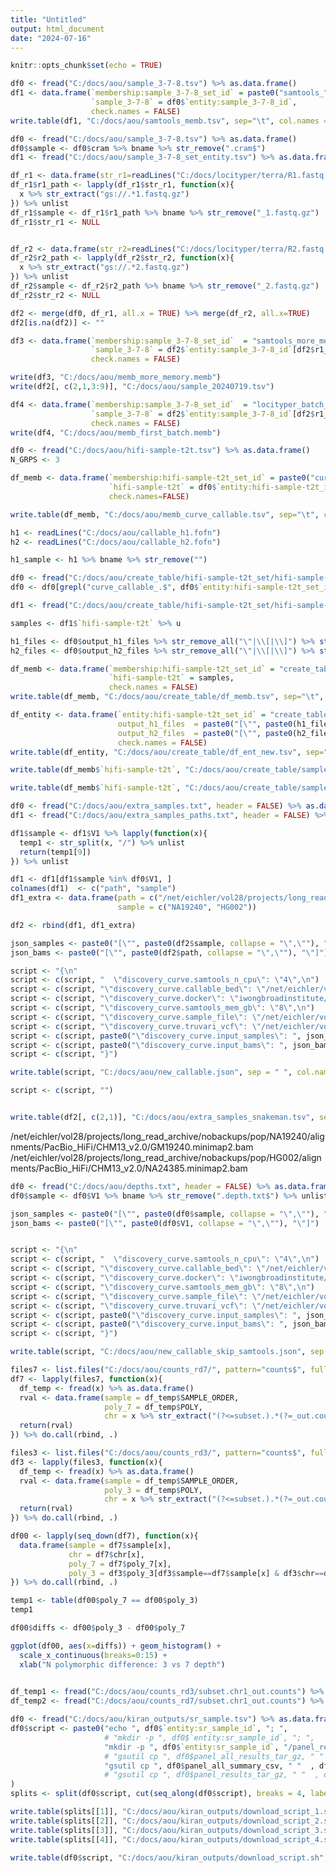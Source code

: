 ---
title: "Untitled"
output: html_document
date: "2024-07-16"
---

```{r setup, include=FALSE}
knitr::opts_chunk$set(echo = TRUE)
```



```{r}
df0 <- fread("C:/docs/aou/sample_3-7-8.tsv") %>% as.data.frame()
df1 <- data.frame(`membership:sample_3-7-8_set_id` = paste0("samtools_", rep(c(1:4), length.out = nrow(df0))),
                  `sample_3-7-8` = df0$`entity:sample_3-7-8_id`, 
                  check.names = FALSE)
write.table(df1, "C:/docs/aou/samtools_memb.tsv", sep="\t", col.names = TRUE, row.names = FALSE, quote=FALSE)
```

```{r}
df0 <- fread("C:/docs/aou/sample_3-7-8.tsv") %>% as.data.frame()
df0$sample <- df0$cram %>% bname %>% str_remove(".cram$")
df1 <- fread("C:/docs/aou/sample_3-7-8_set_entity.tsv") %>% as.data.frame()

df_r1 <- data.frame(str_r1=readLines("C:/docs/locityper/terra/R1.fastq.gz.files"))
df_r1$r1_path <- lapply(df_r1$str_r1, function(x){
  x %>% str_extract("gs://.*1.fastq.gz") 
}) %>% unlist
df_r1$sample <- df_r1$r1_path %>% bname %>% str_remove("_1.fastq.gz")
df_r1$str_r1 <- NULL


df_r2 <- data.frame(str_r2=readLines("C:/docs/locityper/terra/R2.fastq.gz.files"))
df_r2$r2_path <- lapply(df_r2$str_r2, function(x){
  x %>% str_extract("gs://.*2.fastq.gz") 
}) %>% unlist
df_r2$sample <- df_r2$r2_path %>% bname %>% str_remove("_2.fastq.gz")
df_r2$str_r2 <- NULL

df2 <- merge(df0, df_r1, all.x = TRUE) %>% merge(df_r2, all.x=TRUE)
df2[is.na(df2)] <- ""

df3 <- data.frame(`membership:sample_3-7-8_set_id`  = "samtools_more_mem", 
                  `sample_3-7-8` = df2$`entity:sample_3-7-8_id`[df2$r1_path==""],
                  check.names = FALSE)

write(df3, "C:/docs/aou/memb_more_memory.memb")
write(df2[, c(2,1,3:9)], "C:/docs/aou/sample_20240719.tsv")

df4 <- data.frame(`membership:sample_3-7-8_set_id`  = "locityper_batch_01", 
                  `sample_3-7-8` = df2$`entity:sample_3-7-8_id`[df2$r1_path!=""],
                  check.names = FALSE)
write(df4, "C:/docs/aou/memb_first_batch.memb")
```


```{r}
df0 <- fread("C:/docs/aou/hifi-sample-t2t.tsv") %>% as.data.frame()
N_GRPS <- 3

df_memb <- data.frame(`membership:hifi-sample-t2t_set_id` = paste0("curve_callable_", rep(1:N_GRPS, nrow(df0))[seq_down(df0)]),
                      `hifi-sample-t2t` = df0$`entity:hifi-sample-t2t_id`,
                      check.names=FALSE)

write.table(df_memb, "C:/docs/aou/memb_curve_callable.tsv", sep="\t", col.names = TRUE, row.names = FALSE, quote=FALSE)

```

```{r}
h1 <- readLines("C:/docs/aou/callable_h1.fofn")
h2 <- readLines("C:/docs/aou/callable_h2.fofn")

h1_sample <- h1 %>% bname %>% str_remove("")


```



```{r}
df0 <- fread("C:/docs/aou/create_table/hifi-sample-t2t_set/hifi-sample-t2t_set_entity.tsv") %>% as.data.frame()
df0 <- df0[grepl("curve_callable_.$", df0$`entity:hifi-sample-t2t_set_id`), ]

df1 <- fread("C:/docs/aou/create_table/hifi-sample-t2t_set/hifi-sample-t2t_set_membership.tsv") %>% as.data.frame()

samples <- df1$`hifi-sample-t2t` %>% u

h1_files <- df0$output_h1_files %>% str_remove_all("\"|\\[|\\]") %>% str_split(",") %>% unlist
h2_files <- df0$output_h2_files %>% str_remove_all("\"|\\[|\\]") %>% str_split(",") %>% unlist

df_memb <- data.frame(`membership:hifi-sample-t2t_set_id` = "create_table_1", 
                      `hifi-sample-t2t` = samples,
                      check.names = FALSE)
write.table(df_memb, "C:/docs/aou/create_table/df_memb.tsv", sep="\t", col.names = TRUE, row.names = FALSE, quote = FALSE)

df_entity <- data.frame(`entity:hifi-sample-t2t_set_id` = "create_table_1", 
                        output_h1_files  = paste0("[\"", paste0(h1_files, collapse = "\",\""), "\"]"), 
                        output_h2_files  = paste0("[\"", paste0(h2_files, collapse = "\",\""), "\"]"), 
                        check.names = FALSE)
write.table(df_entity, "C:/docs/aou/create_table/df_ent_new.tsv", sep="\t", col.names = TRUE, row.names = FALSE, quote = FALSE)

write.table(df_memb$`hifi-sample-t2t`, "C:/docs/aou/create_table/samples_all.txt", sep="\t", col.names = TRUE, row.names = FALSE, quote = FALSE)

write.table(df_memb$`hifi-sample-t2t`, "C:/docs/aou/create_table/samples_all.tsv", sep="\t", col.names = TRUE, row.names = FALSE, quote = FALSE)
```



```{r}
df0 <- fread("C:/docs/aou/extra_samples.txt", header = FALSE) %>% as.data.frame()
df1 <- fread("C:/docs/aou/extra_samples_paths.txt", header = FALSE) %>% as.data.frame()

df1$sample <- df1$V1 %>% lapply(function(x){
  temp1 <- str_split(x, "/") %>% unlist
  return(temp1[9])
}) %>% unlist

df1 <- df1[df1$sample %in% df0$V1, ]
colnames(df1)  <- c("path", "sample")
df1_extra <- data.frame(path = c("/net/eichler/vol28/projects/long_read_archive/nobackups/pop/NA19240/alignments/PacBio_HiFi/CHM13_v2.0/GM19240.minimap2.bam", "/net/eichler/vol28/projects/long_read_archive/nobackups/pop/HG002/alignments/PacBio_HiFi/CHM13_v2.0/NA24385.minimap2.bam"), 
                        sample = c("NA19240", "HG002"))

df2 <- rbind(df1, df1_extra)

json_samples <- paste0("[\"", paste0(df2$sample, collapse = "\",\""), "\"]")
json_bams <- paste0("[\"", paste0(df2$path, collapse = "\",\""), "\"]")

script <- "{\n"
script <- c(script, "  \"discovery_curve.samtools_n_cpu\": \"4\",\n")
script <- c(script, "\"discovery_curve.callable_bed\": \"/net/eichler/vol28/home/iwong1/nobackups/disc_curve/test_03/collapsed.bed.gz\",\n")
script <- c(script, "\"discovery_curve.docker\": \"iwongbroadinstitute/disccurve:0.2\",\n")
script <- c(script, "\"discovery_curve.samtools_mem_gb\": \"8\",\n")
script <- c(script, "\"discovery_curve.sample_file\": \"/net/eichler/vol28/home/iwong1/nobackups/disc_curve/test_03/empty.txt\",\n")
script <- c(script, "\"discovery_curve.truvari_vcf\": \"/net/eichler/vol28/home/iwong1/nobackups/disc_curve/test_03/empty.txt\",\n")
script <- c(script, paste0("\"discovery_curve.input_samples\": ", json_samples, ",\n"))
script <- c(script, paste0("\"discovery_curve.input_bams\": ", json_bams, "\n"))
script <- c(script, "}")

write.table(script, "C:/docs/aou/new_callable.json", sep = " ", col.names = FALSE, row.names = FALSE, quote = FALSE)

script <- c(script, "")


write.table(df2[, c(2,1)], "C:/docs/aou/extra_samples_snakeman.tsv", sep="\t", col.names = TRUE, row.names = FALSE, quote=FALSE)

```
/net/eichler/vol28/projects/long_read_archive/nobackups/pop/NA19240/alignments/PacBio_HiFi/CHM13_v2.0/GM19240.minimap2.bam
/net/eichler/vol28/projects/long_read_archive/nobackups/pop/HG002/alignments/PacBio_HiFi/CHM13_v2.0/NA24385.minimap2.bam



```{r}
df0 <- fread("C:/docs/aou/depths.txt", header = FALSE) %>% as.data.frame()
df0$sample <- df0$V1 %>% bname %>% str_remove(".depth.txt$") %>% unlist

json_samples <- paste0("[\"", paste0(df0$sample, collapse = "\",\""), "\"]")
json_bams <- paste0("[\"", paste0(df0$V1, collapse = "\",\""), "\"]")


script <- "{\n"
script <- c(script, "  \"discovery_curve.samtools_n_cpu\": \"4\",\n")
script <- c(script, "\"discovery_curve.callable_bed\": \"/net/eichler/vol28/home/iwong1/nobackups/disc_curve/test_03/collapsed.bed.gz\",\n")
script <- c(script, "\"discovery_curve.docker\": \"iwongbroadinstitute/disccurve:0.2\",\n")
script <- c(script, "\"discovery_curve.samtools_mem_gb\": \"8\",\n")
script <- c(script, "\"discovery_curve.sample_file\": \"/net/eichler/vol28/home/iwong1/nobackups/disc_curve/test_03/empty.txt\",\n")
script <- c(script, "\"discovery_curve.truvari_vcf\": \"/net/eichler/vol28/home/iwong1/nobackups/disc_curve/test_03/empty.txt\",\n")
script <- c(script, paste0("\"discovery_curve.input_samples\": ", json_samples, ",\n"))
script <- c(script, paste0("\"discovery_curve.input_bams\": ", json_bams, "\n"))
script <- c(script, "}")

write.table(script, "C:/docs/aou/new_callable_skip_samtools.json", sep = " ", col.names = FALSE, row.names = FALSE, quote = FALSE)

```

```{r}
files7 <- list.files("C:/docs/aou/counts_rd7/", pattern="counts$", full.names = TRUE)
df7 <- lapply(files7, function(x){
  df_temp <- fread(x) %>% as.data.frame()
  rval <- data.frame(sample = df_temp$SAMPLE_ORDER,
                     poly_7 = df_temp$POLY, 
                     chr = x %>% str_extract("(?<=subset.).*(?=_out.counts)"))
  return(rval)
}) %>% do.call(rbind, .)

files3 <- list.files("C:/docs/aou/counts_rd3/", pattern="counts$", full.names = TRUE)
df3 <- lapply(files3, function(x){
  df_temp <- fread(x) %>% as.data.frame()
  rval <- data.frame(sample = df_temp$SAMPLE_ORDER,
                     poly_3 = df_temp$POLY, 
                     chr = x %>% str_extract("(?<=subset.).*(?=_out.counts)"))
  return(rval)
}) %>% do.call(rbind, .)

df00 <- lapply(seq_down(df7), function(x){
  data.frame(sample = df7$sample[x],
             chr = df7$chr[x],
             poly_7 = df7$poly_7[x],
             poly_3 = df3$poly_3[df3$sample==df7$sample[x] & df3$chr==df7$chr[x]])
}) %>% do.call(rbind, .)

temp1 <- table(df00$poly_7 == df00$poly_3)
temp1

df00$diffs <- df00$poly_3 - df00$poly_7

ggplot(df00, aes(x=diffs)) + geom_histogram() + 
  scale_x_continuous(breaks=0:15) + 
  xlab("N polymorphic difference: 3 vs 7 depth")
  

```



```{r}
df_temp1 <- fread("C:/docs/aou/counts_rd3/subset.chr1_out.counts") %>% as.data.frame()
df_temp2 <- fread("C:/docs/aou/counts_rd7/subset.chr1_out.counts") %>% as.data.frame()
```



```{r}
df0 <- fread("C:/docs/aou/kiran_outputs/sr_sample.tsv") %>% as.data.frame()
df0$script <- paste0("echo ", df0$`entity:sr_sample_id`, "; ", 
                     # "mkdir -p ", df0$`entity:sr_sample_id`, "; ",
                     "mkdir -p ", df0$`entity:sr_sample_id`, "/panel_results; ",
                     # "gsutil cp ", df0$panel_all_results_tar_gz, " "  , df0$`entity:sr_sample_id`, "/panel_all_results/ ; ",
                     "gsutil cp ", df0$panel_all_summary_csv, " "  , df0$`entity:sr_sample_id`, "/panel_results/ ; ",
                     # "gsutil cp ", df0$panel_results_tar_gz, " "  , df0$`entity:sr_sample_id`, "/ ; "
)
splits <- split(df0$script, cut(seq_along(df0$script), breaks = 4, labels = FALSE))

write.table(splits[[1]], "C:/docs/aou/kiran_outputs/download_script_1.sh", sep=" ", col.names = FALSE, row.names = FALSE, quote=FALSE)
write.table(splits[[2]], "C:/docs/aou/kiran_outputs/download_script_2.sh", sep=" ", col.names = FALSE, row.names = FALSE, quote=FALSE)
write.table(splits[[3]], "C:/docs/aou/kiran_outputs/download_script_3.sh", sep=" ", col.names = FALSE, row.names = FALSE, quote=FALSE)
write.table(splits[[4]], "C:/docs/aou/kiran_outputs/download_script_4.sh", sep=" ", col.names = FALSE, row.names = FALSE, quote=FALSE)

write.table(df0$script, "C:/docs/aou/kiran_outputs/download_script.sh", sep=" ", col.names = FALSE, row.names = FALSE, quote=FALSE)
```

